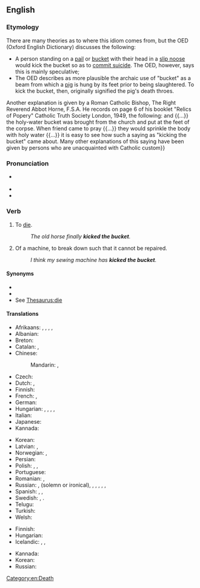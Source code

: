 ==English==
{{was wotd|2007|December|6}}

===Etymology===
{{wikipedia}}
There are many theories as to where this idiom comes from, but the OED (Oxford English Dictionary) discusses the following:
* A person standing on a [[pail]] or [[bucket]] with their head in a [[slip noose]] would kick the bucket so as to [[commit suicide]]. The OED, however, says this is mainly speculative;
* The OED describes as more plausible the archaic use of "bucket" as a beam from which a [[pig]] is hung by its feet prior to being slaughtered. To kick the bucket, then, originally signified the pig's death throes.

Another explanation is given by a Roman Catholic Bishop, The Right Reverend Abbot Horne, F.S.A. He records on page 6 of his booklet "Relics of Popery" Catholic Truth Society London, 1949, the following:
{{blockquote|After death, when a body had been laid out, {{...}} and {{...}} the holy-water bucket was brought from the church and put at the feet of the corpse. When friend came to pray {{...}} they would sprinkle the body with holy water {{...}} it is easy to see how such a saying as "kicking the bucket" came about. Many other explanations of this saying have been given by persons who are unacquainted with Catholic custom}}

===Pronunciation===
* {{a|RP|US}} {{IPA|/ˈkɪk ðə ˈbʌkɪt/|lang=en}}
* {{audio|en-us-kick the bucket.ogg|Audio (US)|lang=en}}
* {{audio|en-au-kick the bucket.ogg|Audio (AU)|lang=en}}

===Verb===
{{en-verb|kicks the bucket|kicking the bucket|kicked the bucket}}

# {{lb|en|idiomatic|euphemistic|colloquial|humorous}} To [[die]].
#: ''The old horse finally '''kicked the bucket'''.''
# {{lb|en|idiomatic|colloquial}} Of a machine, to break down such that it cannot be repaired.
#: ''I think my sewing machine has '''kicked the bucket'''.''

====Synonyms====
* {{l|en|bite the dust}}
* {{l|en|buy the farm}}
* See [[Thesaurus:die]]

====Translations====
{{trans-top|to die}}
* Afrikaans: {{t|af|skop die emmer}} {{gloss|kick the bucket}}, {{t|af|gee die gees}} {{gloss|give up the ghost}}, {{t|af|steek die lepel in die dak}} {{gloss|stick the spoon into the roof}}, {{t|af|gaan bokveld toe}} {{gloss|go to the buck/goat field}}, {{t|af|verwissel die tydelike met die ewige}} {{gloss|exchange the temporary for the eternal}}
* Albanian: {{t|sq|drodhi këmbën}} {{qualifier|idiomatic}} {{gloss|literary: twitched the leg}}
* Breton: {{t+|br|lipat e loa}} {{gloss|to lick one's spoon}}
* Catalan: {{t|ca|estirar la pota}} {{gloss|stretch the leg}}, {{t+|ca|dinyar-la}}
* Chinese:
*: Mandarin: {{t+|cmn|翹辮子|sc=Hani}}, {{t+|cmn|翘辫子|tr=qiào biànzi|sc=Hani}} {{qualifier|raise the plait}}
* Czech: {{t|cs|zaklepat bačkorama}} {{qualifier|idiomatic}} {{gloss|literary: to clap a pair of slippers}}
* Dutch: {{t+|nl|de pijp aan Maarten geven}} {{gloss|give the pipe to Martin}}, {{t|nl|het loodje leggen}} {{gloss|lay the lot}}
* Finnish: {{t+|fi|potkaista tyhjää|lit=to kick a void}}
* French: {{t+|fr|passer l'arme à gauche}} {{gloss|pass the weapon to the left}}, {{t+|fr|casser sa pipe}} {{gloss|to break one's smoking}}
* German: {{t+|de|den Löffel abgeben}} {{gloss|give away the spoon}}
* Hungarian: {{t+|hu|elpatkol}}, {{t|hu|felrúgja a gyertyát}}, {{t|hu|beadja a kulcsot}}, {{t|hu|feldobja a bakancsot}}, {{t|hu|feldobja a talpát}}
* Italian: {{t|it|tirare le cuoia}}
* Japanese: {{t|ja|くたばる|tr=kutabaru}}
* Kannada: {{t+|kn|ಸಾಯು|sc=Knda}}
{{trans-mid}}
* Korean: {{t+|ko|죽다}}
* Latvian: {{t|lv|atdot galus}} {{qualifier|give up the ends}}, {{t|lv|nolikt karoti}} {{qualifier|put down the spoon}}
* Norwegian: {{t+|no|legge inn årene}} {{gloss|pull one's oars in}}, {{t+|no|gå i pennalet}} {{gloss|hit the pencil-box}}
* Persian: {{t|fa|ریق رحمت را سر کشیدن|tr=riq-e rahmat râ sar kešidan}}
* Polish: {{t+|pl|kopnąć w kalendarz}}, {{t+|pl|odwalić kitę}}, {{t|pl|kopnąć w kalendarz (to kick the calendar)}}
* Portuguese: {{t+|pt|bater as botas}}
* Romanian: {{t|ro|a da colțul}} {{gloss|turn around the corner}}, {{t|ro|a da ortul popii}} {{gloss|pay a coin to the priest}}
* Russian: {{t+|ru|сыгра́ть в я́щик}} {{qualifier|play into the casket}}, {{t+|ru|почить в бозе}} {{qualifier|sleep in God}} (solemn or ironical), {{t+|ru|преставиться}}, {{t+|ru|приказа́ть до́лго жить}} {{qualifier|order to live long}}, {{t+|ru|откинуть копыта}} {{qualifier|throw away the hooves}}, {{t+|ru|протяну́ть ноги}} {{qualifier|stretch the legs}}, {{t+|ru|дать ду́ба}} {{qualifier|give some oak}}, {{t|ru|коньки́ отбро́сить}} {{qualifier|throw away the skates}}
* Spanish: {{t+|es|estirar la pata}} {{gloss|stretch the leg}}, {{t|es|colgar los guayos}} {{gloss|hang the football shoes}}, {{t|es|irse al otro barrio}}
* Swedish: {{t|sv|kila runt hörnet}} {{gloss|go around the corner}}, {{t+|sv|ta ner skylten}} {{gloss|take the sign down}}.
* Telugu: {{t|te|బాల్చీ తన్ను}}
* Turkish: {{t+|tr|nalları dikmek}}
* Welsh: {{t|cy|cicio'r bwced}} {{gloss|kick the bucket}}
{{trans-bottom}}

{{trans-top|to break down beyond repair}}
* Finnish: {{t|fi|[[hajota]] [[lopullisesti]]}}
* Hungarian: {{t|hu|beadja a kulcsot}}
* Icelandic: {{t|is|eyðilegjast}}, {{t+|is|deyja}}, {{t|is|drepast}}
{{trans-mid}}
* Kannada: {{t|kn|ಸರಿಪಡಿಸಲಾಗದಷ್ಟು ಹಾಳಾದ|sc=Knda}}
* Korean: {{t|ko|고장나다}}
* Russian: {{t+|ru|накрыться медным тазом}}
{{trans-bottom}}

[[Category:en:Death]]